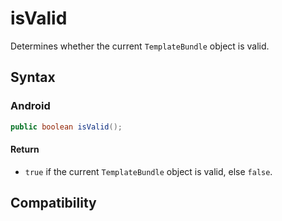 # isValid

Determines whether the current `TemplateBundle` object is valid.

## Syntax

### Android

```java
public boolean isValid();
```

#### Return

- `true` if the current `TemplateBundle` object is valid, else `false`.

## Compatibility


<LegacyCompatTable metadata="lynx-native-api/template-bundle/is-valid" />